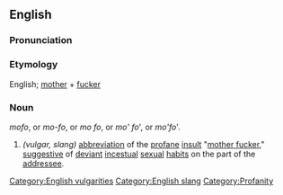 ==English==

===Pronunciation===
{{substub}}

===Etymology===
English; [[mother]] + [[fuck]]er

===Noun===
''mofo'', or ''mo-fo'', or ''mo fo'', or ''mo' fo''', or ''mo'fo'''.

# ''(vulgar, slang)'' [[Abbreviate|abbreviation]] of the [[profane]] [[insult]] "[[mother fucker]]," [[suggestion|suggestive]] of [[deviance|deviant]] [[incest]]ual [[sex]]ual [[habit]]s on the part of the [[address]]ee.


[[Category:English vulgarities]]
[[Category:English slang]]
[[Category:Profanity]]